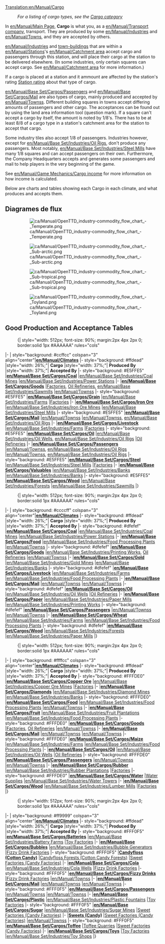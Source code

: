 [[Translation:en/Manual/Cargo]]
{{ca/Traducció|en/Manual/Cargo|25}}
{{en/Manual/Navigation}}
:''For a listing of cargo types, see the [[:Category:en/Cargo|Cargo category]]''

In [[en/Manual/Main Page]], '''Cargo''' is what you, as a [[en/Manual/Transport company]], transport. They are produced by some [[en/Manual/Industries]] and [[en/Manual/Towns]], and they are accepted by others. 

[[en/Manual/Industries]] and [[en/Manual/Towns|town-buildings]] that are within a [[en/Manual/Stations]]'s [[en/Manual/Catchment area]] accept cargo and passengers through this station, and will place their cargo at the station to be delivered elsewhere. (In some industries, only certain squares can accept cargo. See [[en/Manual/Catchment area]] for more information.)

If a cargo is placed at a station and it ammount are affected by the station's rating [[en/Manual/Game Mechanics/Main Page#station-rating|Station rating]] about that type of cargo.

[[en/Manual/Base Set/Cargos/Passengers]] and [[en/Manual/Base Set/Cargos/Mail]] are also types of cargo, mainly produced and accepted by [[en/Manual/Towns]]s. Different building squares in towns accept differing amounts of passengers and other cargo. The acceptances can be found out by using the land area information tool (question mark). If a square can't accept a cargo by itself, the amount is noted by 1/8's. There has to be at least 8/8 of a cargo type in a station's catchment area for the station to accept that cargo.

Some industry tiles also accept 1/8 of passengers. Industries however, except for [[en/Manual/Base Set/Industries/Oil Rig]]s, don't produce any passengers. Most notably, [[en/Manual/Base Set/Industries/Steel Mill]]s have many 1/8 squares and can accept passengers on their own. Furthermore, the Company Headquarters accepts and generates some passengers and mail to help players in the very beginning of the game.

See [[en/Manual/Game Mechanics/Cargo income]] for more information on how income is calculated.

Below are charts and tables showing each Cargo in each climate, and what produces and accepts them.

==Diagrames de flux==
:[[File:ca/Manual/OpenTTD industry-commodity flow chart - Temperate.png|border]]

:[[File:ca/Manual/OpenTTD industry-commodity flow chart - Sub-arctic.png|border]]

:[[File:ca/Manual/OpenTTD industry-commodity flow chart - Sub-tropical.png|border]]

:[[File:ca/Manual/OpenTTD industry-commodity flow chart - Toyland.png|border]]

==Good Production and Acceptance Tables==

:{| {{en/Wikitable}} style="width: 512px; font-size: 90%; margin:2px 4px 2px 0; border:solid 1px #AAAAAA" rules="cols"
|- 
| style="background: #ccffcc" colspan="3" align="center"|'''[[en/Manual/Climates]]'''
|- style="background: #ffdead"
|style="width: 26%;"| '''Cargo'''
|style="width: 37%;"| '''Produced By'''
|style="width: 37%;"| '''Accepted By'''
|- style="background: #E5FFE5"
|'''[[en/Manual/Base Set/Cargos/Coal]]'''
|[[en/Manual/Base Set/Industries/Coal Mine]]s
|[[en/Manual/Base Set/Industries/Power Station]]s
|-
|'''[[en/Manual/Base Set/Cargos/Goods]]'''
|[[en/Manual/Base Set/Industries/Factory|Factories]], [[en/Manual/Base Set/Industries/Oil Refinery|Oil Refineries]], [[en/Manual/Base Set/Industries/Sawmill]]s
|[[en/Manual/Towns]]s
|- style="background: #E5FFE5"
|'''[[en/Manual/Base Set/Cargos/Grain]]'''
|[[en/Manual/Base Set/Industries/Farm]]s
|[[en/Manual/Base Set/Industries/Factory|Factories]]
|-
|'''[[en/Manual/Base Set/Cargos/Iron Ore]]'''
|[[en/Manual/Base Set/Industries/Iron Ore Mine]]s
|[[en/Manual/Base Set/Industries/Steel Mill]]s
|- style="background: #E5FFE5"
|'''[[en/Manual/Base Set/Cargos/Mail]]'''
|[[en/Manual/Towns]]s
|[[en/Manual/Towns]]s, [[en/Manual/Base Set/Industries/Oil Rig]]s
|-
|'''[[en/Manual/Base Set/Cargos/Livestock]]'''
|[[en/Manual/Base Set/Industries/Farm]]s
|[[en/Manual/Base Set/Industries/Factory|Factories]]
|- style="background: #E5FFE5"
|'''[[en/Manual/Base Set/Cargos/Oil]]'''
|[[en/Manual/Base Set/Industries/Oil Wells]], [[en/Manual/Base Set/Industries/Oil Rig]]s
|[[en/Manual/Base Set/Industries/Oil Refinery|Oil Refineries]]
|-
|'''[[en/Manual/Base Set/Cargos/Passengers]]'''
|[[en/Manual/Towns]]s, [[en/Manual/Base Set/Industries/Oil Rig]]s
|[[en/Manual/Towns]]s, [[en/Manual/Base Set/Industries/Oil Rig]]s
|- style="background: #E5FFE5"
|'''[[en/Manual/Base Set/Cargos/Steel]]'''
|[[en/Manual/Base Set/Industries/Steel Mill]]s
|[[en/Manual/Base Set/Industries/Factory|Factories]]
|-
|'''[[en/Manual/Base Set/Cargos/Valuables]]'''
|[[en/Manual/Base Set/Industries/Bank]]s
|[[en/Manual/Base Set/Industries/Bank]]s
|- style="background: #E5FFE5"
|'''[[en/Manual/Base Set/Cargos/Wood]]'''
|[[en/Manual/Base Set/Industries/Forest]]s
|[[en/Manual/Base Set/Industries/Sawmill]]s
|}

:{| {{en/Wikitable}} style="width: 512px; font-size: 90%; margin:2px 4px 2px 0; border:solid 1px #AAAAAA" rules="cols"
|- 
| style="background: #ccccff" colspan="3" align="center"|'''[[en/Manual/Climates]]'''
|- style="background: #ffdead"
|style="width: 26%;"| '''Cargo'''
|style="width: 37%;"| '''Produced By'''
|style="width: 37%;"| '''Accepted By'''
|- style="background: #dfefef"
|'''[[en/Manual/Base Set/Cargos/Coal]]'''
|[[en/Manual/Base Set/Industries/Coal Mine]]s
|[[en/Manual/Base Set/Industries/Power Station]]s
|-
|'''[[en/Manual/Base Set/Cargos/Food]]'''
|[[en/Manual/Base Set/Industries/Food Processing Plant]]s
|[[en/Manual/Towns]]s
|- style="background: #dfefef"
|'''[[en/Manual/Base Set/Cargos/Goods]]'''
|[[en/Manual/Base Set/Industries/Printing Works]], [[en/Manual/Base Set/Industries/Oil Refinery|Oil Refineries]]
|[[en/Manual/Towns]]s
|-
|'''[[en/Manual/Base Set/Cargos/Gold]]'''
|[[en/Manual/Base Set/Industries/Gold Mine]]s
|[[en/Manual/Base Set/Industries/Bank]]s
|- style="background: #dfefef"
|'''[[en/Manual/Base Set/Cargos/Livestock]]'''
|[[en/Manual/Base Set/Industries/Farm]]s
|[[en/Manual/Base Set/Industries/Food Processing Plant]]s
|-
|'''[[en/Manual/Base Set/Cargos/Mail]]'''
|[[en/Manual/Towns]]s
|[[en/Manual/Towns]]s
|- style="background: #dfefef"
|'''[[en/Manual/Base Set/Cargos/Oil]]'''
|[[en/Manual/Base Set/Industries/Oil Wells]]
|[[en/Manual/Base Set/Industries/Oil Refinery|Oil Refineries]]
|-
|'''[[en/Manual/Base Set/Cargos/Paper]]'''
|[[en/Manual/Base Set/Industries/Paper Mill]]s
|[[en/Manual/Base Set/Industries/Printing Works]]
|- style="background: #dfefef"
|'''[[en/Manual/Base Set/Cargos/Passengers]]'''
|[[en/Manual/Towns]]s
|[[en/Manual/Towns]]s
|-
|'''[[en/Manual/Base Set/Cargos/Wheat]]'''
|[[en/Manual/Base Set/Industries/Farm]]s
|[[en/Manual/Base Set/Industries/Food Processing Plant]]s
|- style="background: #dfefef"
|'''[[en/Manual/Base Set/Cargos/Wood]]'''
|[[en/Manual/Base Set/Industries/Forest]]s
|[[en/Manual/Base Set/Industries/Paper Mill]]s
|}

:{| {{en/Wikitable}} style="width: 512px; font-size: 90%; margin:2px 4px 2px 0; border:solid 1px #AAAAAA" rules="cols"
|- 
| style="background: #ffffcc" colspan="3" align="center"|'''[[en/Manual/Climates]]'''
|- style="background: #ffdead"
|style="width: 26%;"| '''Cargo'''
|style="width: 37%;"| '''Produced By'''
|style="width: 37%;"| '''Accepted By'''
|- style="background: #FFFDE0"
|'''[[en/Manual/Base Set/Cargos/Copper Ore]]'''
|[[en/Manual/Base Set/Industries/Copper Ore Mine]]s
|[[en/Manual/Base Set/Industries/Factory|Factories]]
|-
|'''[[en/Manual/Base Set/Cargos/Diamonds]]'''
|[[en/Manual/Base Set/Industries/Diamond Mine]]s
|[[en/Manual/Base Set/Industries/Bank]]s
|- style="background: #FFFDE0"
|'''[[en/Manual/Base Set/Cargos/Food]]'''
|[[en/Manual/Base Set/Industries/Food Processing Plant]]s
|[[en/Manual/Towns]]s
|-
|'''[[en/Manual/Base Set/Cargos/Fruit]]'''
|[[en/Manual/Base Set/Industries/Fruit Plantation]]s
|[[en/Manual/Base Set/Industries/Food Processing Plant]]s
|- style="background: #FFFDE0"
|'''[[en/Manual/Base Set/Cargos/Goods]]'''
|[[en/Manual/Base Set/Industries/Factory|Factories]], [[en/Manual/Base Set/Industries/Oil Refinery|Oil Refineries]]
|[[en/Manual/Towns]]s
|-
|'''[[en/Manual/Base Set/Cargos/Mail]]'''
|[[en/Manual/Towns]]s
|[[en/Manual/Towns]]s
|- style="background: #FFFDE0"
|'''[[en/Manual/Base Set/Cargos/Maize]]'''
|[[en/Manual/Base Set/Industries/Farm]]s
|[[en/Manual/Base Set/Industries/Food Processing Plant]]s
|-
|'''[[en/Manual/Base Set/Cargos/Oil]]'''
|[[en/Manual/Base Set/Industries/Oil Wells]]
|[[en/Manual/Base Set/Industries/Oil Refinery|Oil Refineries]]
|- style="background: #FFFDE0"
|'''[[en/Manual/Base Set/Cargos/Passengers]]'''
|[[en/Manual/Towns]]s
|[[en/Manual/Towns]]s
|-
|'''[[en/Manual/Base Set/Cargos/Rubber]]'''
|[[en/Manual/Base Set/Industries/Rubber Plantation]]s
|[[en/Manual/Base Set/Industries/Factory|Factories]]
|- style="background: #FFFDE0"
|'''[[en/Manual/Base Set/Cargos/Water]]'''
|[[en/Manual/Base Set/Industries/Water Supply|Water Supplies]]
|[[en/Manual/Base Set/Industries/Water Tower]]s
|-
|'''[[en/Manual/Base Set/Cargos/Wood]]'''
|[[en/Manual/Base Set/Industries/Lumber Mill]]s
|[[en/Manual/Base Set/Industries/Factory|Factories]]
|}

:{| {{en/Wikitable}} style="width: 512px; font-size: 90%; margin:2px 4px 2px 0; border:solid 1px #AAAAAA" rules="cols"
|- 
| style="background: #ff9999" colspan="3" align="center"|'''[[en/Manual/Climates]]'''
|- style="background: #ffdead"
|style="width: 26%;"| '''Cargo'''
|style="width: 37%;"| '''Produced By'''
|style="width: 37%;"| '''Accepted By'''
|- style="background: #FFF0F5"
|'''[[en/Manual/Base Set/Cargos/Batteries]]'''
|[[en/Manual/Base Set/Industries/Battery Farm]]s
|[[en/Manual/Base Set/Industries/Toy Factory|Toy Factories]]
|-
|'''[[en/Manual/Base Set/Cargos/Bubbles]]'''
|[[en/Manual/Base Set/Industries/Bubble Generator]]s
|[[en/Manual/Base Set/Industries/Fizzy Drink Factory|Fizzy Drink Factories]]
|- style="background: #FFF0F5"
|'''[[en/Manual/Base Set/Cargos/Candyfloss|Candyfloss (Cotton Candy)]]''' 
|[[en/Manual/Base Set/Industries/Candyfloss Forest|Candyfloss Forests (Cotton Candy Forests)]]
|[[en/Manual/Base Set/Industries/Sweet Factory|Sweet Factories (Candy Factories)]]
|-
|'''[[en/Manual/Base Set/Cargos/Cola]]'''
|[[en/Manual/Base Set/Industries/Cola Wells]]
|[[en/Manual/Base Set/Industries/Fizzy Drink Factory|Fizzy Drink Factories]]
|- style="background: #FFF0F5"
|'''[[en/Manual/Base Set/Cargos/Fizzy Drinks]]'''
|[[en/Manual/Base Set/Industries/Fizzy Drink Factory|Fizzy Drink Factories]]
|[[en/Manual/Towns]]s
|-
|'''[[en/Manual/Base Set/Cargos/Mail]]'''
|[[en/Manual/Towns]]s
|[[en/Manual/Towns]]s
|- style="background: #FFF0F5"
|'''[[en/Manual/Base Set/Cargos/Passengers]]'''
|[[en/Manual/Towns]]s
|[[en/Manual/Towns]]s
|-
|'''[[en/Manual/Base Set/Cargos/Plastic]]'''
|[[en/Manual/Base Set/Industries/Plastic Fountains]]
|[[en/Manual/Base Set/Industries/Toy Factory|Toy Factories]]
|- style="background: #FFF0F5"
|'''[[en/Manual/Base Set/Cargos/Sugar]]'''
|[[en/Manual/Base Set/Industries/Sugar Mine]]s
|[[en/Manual/Base Set/Industries/Sweet Factory|Sweet Factories (Candy Factories)]]
|-
|'''[[en/Manual/Base Set/Cargos/Sweets|Sweets (Candy)]]'''
|[[en/Manual/Base Set/Industries/Sweet Factory|Sweet Factories (Candy Factories)]]
|[[en/Manual/Towns]]s
|- style="background: #FFF0F5"
|'''[[en/Manual/Base Set/Cargos/Toffee]]'''
|[[en/Manual/Base Set/Industries/Toffee Quarry|Toffee Quarries]]
|[[en/Manual/Base Set/Industries/Sweet Factory|Sweet Factories (Candy Factories)]]
|-
|'''[[en/Manual/Base Set/Cargos/Toys]]'''
|[[en/Manual/Base Set/Industries/Toy Factory|Toy Factories]]
|[[en/Manual/Base Set/Industries/Toy Shop]]s
|}